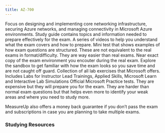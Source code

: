 ```yaml
---
title: AZ-700
---
```



<Card title="Get Started" icon="star">
  <LinkCard
    title="Exam AZ-700: Microsoft Azure Network Engineer Associate"
    href="https://learn.microsoft.com/certifications/exams/az-700?WT.mc_id=studentamb_165290"
    target="_blank"
  />
  Focus on designing and implementing core networking infrastructure, securing Azure
  networks, and managing connectivity in Microsoft Azure environments.
  <LinkCard
    title="AZ-700 Study Guide"
    href="https://learn.microsoft.com/credentials/certifications/resources/study-guides/az-700?WT.mc_id=studentamb_165290"
    target="_blank"
  />
  Study guide contains topics and information needed to prepare effectively for the
  exam.
  <LinkCard
    title="Exam Readiness Zone"
    href="https://learn.microsoft.com/en-us/shows/exam-readiness-zone/preparing-for-az-700-design-and-implement-core-networking-infrastructure-1-of-5?WT.mc_id=studentamb_165290"
    target="_blank"
  />
  A series of videos to help you understand what the exam covers and how to prepare.
  <LinkCard
    title="Practice Assessment"
    href="https://learn.microsoft.com/en-us/certifications/exams/az-700/practice/assessment?assessment-type=practice&assessmentId=70&WT.mc_id=studentamb_165290"
    target="_blank"
  />
  Mini test that shows examples of how exam questions are structured. These are not
  equivalent to the real exams in format/difficulty. They are way easier than real
  exams.
  <LinkCard title="Exam Sandbox" href="https://aka.ms/examdemo" target="_blank"/>
  Near exact copy of the exam environment you encouter during the real exam. Explore the sandbox to get familiar with how the exam looks so you save time and are not caught off guard.
  <LinkCard
    title="GitHub Labs"
    href="https://aka.ms/az700labs"
    target="_blank"
  />
  Collection of all lab exercises that Microsoft offers. Includes Labs for Instructor Lead Trainings, 
  Applied Skills, Microsoft Learn and Interactive Lab Simulations
</Card>

<Card title="MeasureUp Practice Tests" icon="open-book">
  <LinkCard
    title="MeasureUp Practice Test"
    href="https://www.measureup.com/microsoft-practice-test-az-700-designing-and-implementing-azure-networking-solutions.html#u44"
    target="_blank"
  />
  <LinkCard title="MeasureUp Subscriptions" href="https://www.measureup.com/subscription-plans-for-individuals#u44" target="_blank"/>
      Official Microsoft Practice tests. They are expensive but they will prepare you for the exam. They are harder than normal exam questions but that helps 
      even more to identify your weak areas and where you need to study more. 

MeasureUp also offers a money back guarantee if you don’t pass the exam and subscriptions in case you are planning to take multiple exams. 
</Card>

### Studying Resources

<Tabs>

<TabItem label="Text">
  <CardGrid>
    <LinkCard
      title="Microsoft Learn"
      href="https://learn.microsoft.com/certifications/exams/az-700?WT.mc_id=studentamb_165290"
      target="_blank"
    />
  </CardGrid>
</TabItem>

<TabItem label="Videos">
  <CardGrid>
    <LinkCard
      title="John Savill's Course"
      href="https://www.youtube.com/playlist?list=PLlVtbbG169nGeFODKRZhjqdSxFpSPXVOa"
      target="_blank"
    />
    <LinkCard
      title="I am IT Geek Course"
      href="https://www.youtube.com/watch?v=aM3YPdeln_U&list=PLJBGLF8tZlXPMrwa1ix_Tv5P6RiF8ni3t&pp=iAQB"
      target="_blank"
    />
    <LinkCard
      title="Azure Networking Masterclass - A Guide to Cloud"
      href="https://www.youtube.com/watch?v=DFdOi0QVso4"
      target="_blank"
    />
  </CardGrid>
</TabItem>

<TabItem label="Paid">
  <CardGrid>
    <LinkCard
      title="Pluralsight Course"
      href="https://www.pluralsight.com/paths/designing-and-implementing-microsoft-azure-networking-solutions-az-700"
      target="_blank"
    />
  </CardGrid>
</TabItem>

  <TabItem label="Misc">
  <CardGrid>
    <LinkCard title="Microsoft Azure Free Account" href="https://azure.microsoft.com/en-us/offers/ms-azr-0044p?WT.mc_id=studentamb_165290" target="_blank"/> 
    <LinkCard title="CISCO Networking Basics Course" href="https://skillsforall.com/course/networking-basics?courseLang=en-US" target="_blank"/>
  </CardGrid>
  </TabItem>
</Tabs>
